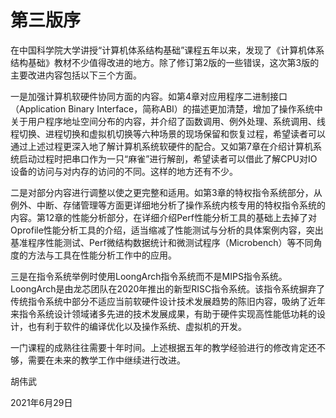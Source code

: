 # 第三版序 {-}
\markboth{第三版序}{第三版序}

在中国科学院大学讲授“计算机体系结构基础”课程五年以来，发现了《计算机体系结构基础》教材不少值得改进的地方。除了修订第2版的一些错误，这次第3版的主要改进内容包括以下三个方面。

一是加强计算机软硬件协同方面的内容。如第4章对应用程序二进制接口（Application Binary Interface，简称ABI）的描述更加清楚，增加了操作系统中关于用户程序地址空间分布的内容，并介绍了函数调用、例外处理、系统调用、线程切换、进程切换和虚拟机切换等六种场景的现场保留和恢复过程，希望读者可以通过上述过程更深入地了解计算机系统软硬件的配合。又如第7章在介绍计算机系统启动过程时把串口作为一只“麻雀”进行解剖，希望读者可以借此了解CPU对IO设备的访问与对内存的访问的不同。这样的地方还有不少。

二是对部分内容进行调整以使之更完整和适用。如第3章的特权指令系统部分，从例外、中断、存储管理等方面更详细地分析了操作系统内核专用的特权指令系统的内容。第12章的性能分析部分，在详细介绍Perf性能分析工具的基础上去掉了对Oprofile性能分析工具的介绍，适当缩减了性能测试与分析的具体案例内容，突出基准程序性能测试、Perf微结构数据统计和微测试程序（Microbench）等不同角度的方法与工具在性能分析工作中的应用。

三是在指令系统举例时使用LoongArch指令系统而不是MIPS指令系统。LoongArch是由龙芯团队在2020年推出的新型RISC指令系统。该指令系统摒弃了传统指令系统中部分不适应当前软硬件设计技术发展趋势的陈旧内容，吸纳了近年来指令系统设计领域诸多先进的技术发展成果，有助于硬件实现高性能低功耗的设计，也有利于软件的编译优化以及操作系统、虚拟机的开发。

一门课程的成熟往往需要十年时间。上述根据五年的教学经验进行的修改肯定还不够，需要在未来的教学工作中继续进行改进。

胡伟武

2021年6月29日

\newpage
